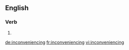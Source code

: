 ==English==

===Verb===
{{head|en}}

# {{present participle of|inconvenience|lang=en}}

[[de:inconveniencing]]
[[fr:inconveniencing]]
[[vi:inconveniencing]]